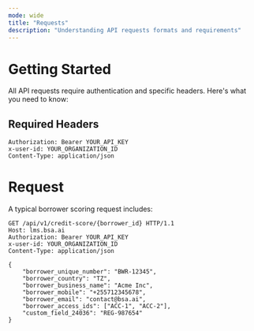 ```yaml
---
mode: wide
title: "Requests"
description: "Understanding API requests formats and requirements"
---
```


# Getting Started

All API requests require authentication and specific headers. Here's what you need to know:

## Required Headers

```http
Authorization: Bearer YOUR_API_KEY
x-user-id: YOUR_ORGANIZATION_ID
Content-Type: application/json
```

# Request 

A typical borrower scoring request includes:

```http
GET /api/v1/credit-score/{borrower_id} HTTP/1.1
Host: lms.bsa.ai
Authorization: Bearer YOUR_API_KEY
x-user-id: YOUR_ORGANIZATION_ID
Content-Type: application/json

{
    "borrower_unique_number": "BWR-12345",
    "borrower_country": "TZ",
    "borrower_business_name": "Acme Inc",
    "borrower_mobile": "+255712345678",
    "borrower_email": "contact@bsa.ai",
    "borrower_access_ids": ["ACC-1", "ACC-2"],
    "custom_field_24036": "REG-987654"
}
```
 